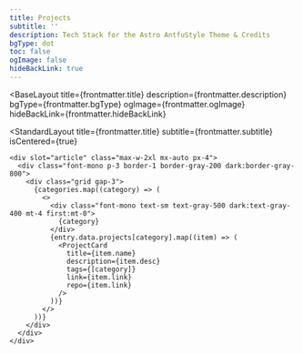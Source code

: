 ```yaml
---
title: Projects
subtitle: ''
description: Tech Stack for the Astro AntfuStyle Theme & Credits
bgType: dot
toc: false
ogImage: false
hideBackLink: true
---
```




<BaseLayout
  title={frontmatter.title}
  description={frontmatter.description}
  bgType={frontmatter.bgType}
  ogImage={frontmatter.ogImage}
  hideBackLink={frontmatter.hideBackLink}
>
  <StandardLayout
    title={frontmatter.title}
    subtitle={frontmatter.subtitle}
    isCentered={true}
  >
    <div slot="article" class="max-w-2xl mx-auto px-4">
      <div class="font-mono p-3 border-1 border-gray-200 dark:border-gray-800">
        <div class="grid gap-3">
          {categories.map((category) => (
            <>
              <div class="font-mono text-sm text-gray-500 dark:text-gray-400 mt-4 first:mt-0">
                {category}
              </div>
              {entry.data.projects[category].map((item) => (
                <ProjectCard
                  title={item.name}
                  description={item.desc}
                  tags={[category]}
                  link={item.link}
                  repo={item.link}
                />
              ))}
            </>
          ))}
        </div>
      </div>
    </div>
  </StandardLayout>
</BaseLayout>
